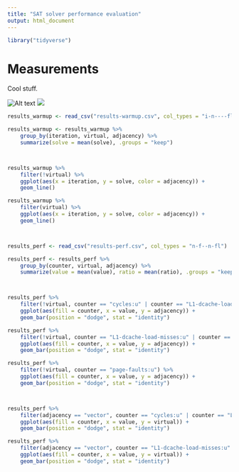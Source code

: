 ```yaml
---
title: "SAT solver performance evaluation"
output: html_document
---
```


```r
library("tidyverse")
```

# Measurements

Cool stuff.

![Alt text](../build/report/call-graph.svg)
<img src="../build/report/call-graph.svg">

```r
results_warmup <- read_csv("results-warmup.csv", col_types = "i-n----fl")

results_warmup <- results_warmup %>%
    group_by(iteration, virtual, adjacency) %>%
    summarize(solve = mean(solve), .groups = "keep")



results_warmup %>%
    filter(!virtual) %>%
    ggplot(aes(x = iteration, y = solve, color = adjacency)) +
    geom_line()

results_warmup %>%
    filter(virtual) %>%
    ggplot(aes(x = iteration, y = solve, color = adjacency)) +
    geom_line()



results_perf <- read_csv("results-perf.csv", col_types = "n-f--n-fl")

results_perf <- results_perf %>%
    group_by(counter, virtual, adjacency) %>%
    summarize(value = mean(value), ratio = mean(ratio), .groups = "keep")



results_perf %>%
    filter(!virtual, counter == "cycles:u" | counter == "L1-dcache-loads:u" | counter == "branches:u") %>%
    ggplot(aes(fill = counter, x = value, y = adjacency)) +
    geom_bar(position = "dodge", stat = "identity")

results_perf %>%
    filter(!virtual, counter == "L1-dcache-load-misses:u" | counter == "branch-misses:u") %>%
    ggplot(aes(fill = counter, x = value, y = adjacency)) +
    geom_bar(position = "dodge", stat = "identity")

results_perf %>%
    filter(!virtual, counter == "page-faults:u") %>%
    ggplot(aes(fill = counter, x = value, y = adjacency)) +
    geom_bar(position = "dodge", stat = "identity")



results_perf %>%
    filter(adjacency == "vector", counter == "cycles:u" | counter == "L1-dcache-loads:u" | counter == "branches:u") %>%
    ggplot(aes(fill = counter, x = value, y = virtual)) +
    geom_bar(position = "dodge", stat = "identity")

results_perf %>%
    filter(adjacency == "vector", counter == "L1-dcache-load-misses:u" | counter == "branch-misses:u") %>%
    ggplot(aes(fill = counter, x = value, y = virtual)) +
    geom_bar(position = "dodge", stat = "identity")
```
